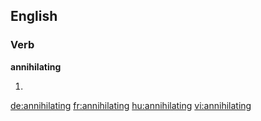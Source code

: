 
==English==

===Verb===
'''annihilating'''

# {{present participle of|[[annihilate]]}}

[[de:annihilating]]
[[fr:annihilating]]
[[hu:annihilating]]
[[vi:annihilating]]